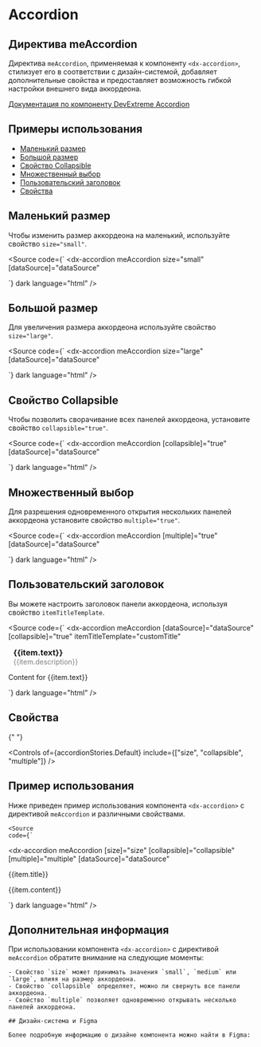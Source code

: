 
<Meta
  title="Components/Accordion(RC)"
  component={MeAccordionDirective}
  of={accordionStories}
/>

# Accordion

## Директива meAccordion

Директива `meAccordion`, применяемая к компоненту `<dx-accordion>`, стилизует его в соответствии с дизайн-системой, добавляет дополнительные свойства и предоставляет возможность гибкой настройки внешнего вида аккордеона.

[Документация по компоненту DevExtreme Accordion](https://js.devexpress.com/Documentation/ApiReference/UI_Components/dxAccordion/)

<Source of={accordionStories.Default} dark language="html" />

## Примеры использования

- [Маленький размер](#маленький-размер)
- [Большой размер](#большой-размер)
- [Свойство Collapsible](#свойство-collapsible)
- [Множественный выбор](#множественный-выбор)
- [Пользовательский заголовок](#пользовательский-заголовок)
- [Свойства](#свойства)

## Маленький размер

Чтобы изменить размер аккордеона на маленький, используйте свойство `size="small"`.

<Source
  code={`
<dx-accordion
  meAccordion
  size="small"
  [dataSource]="dataSource"
></dx-accordion>
`}
  dark
  language="html"
/>

## Большой размер

Для увеличения размера аккордеона используйте свойство `size="large"`.

<Source
  code={`
<dx-accordion
  meAccordion
  size="large"
  [dataSource]="dataSource"
></dx-accordion>
`}
  dark
  language="html"
/>

## Свойство Collapsible

Чтобы позволить сворачивание всех панелей аккордеона, установите свойство `collapsible="true"`.

<Source
  code={`
<dx-accordion
  meAccordion
  [collapsible]="true"
  [dataSource]="dataSource"
></dx-accordion>
`}
  dark
  language="html"
/>

## Множественный выбор

Для разрешения одновременного открытия нескольких панелей аккордеона установите свойство `multiple="true"`.

<Source
  code={`
<dx-accordion
  meAccordion
  [multiple]="true"
  [dataSource]="dataSource"
></dx-accordion>
`}
  dark
  language="html"
/>

## Пользовательский заголовок

Вы можете настроить заголовок панели аккордеона, используя свойство `itemTitleTemplate`.

<Source
  code={`
<dx-accordion
  meAccordion
  [dataSource]="dataSource"
  [collapsible]="true"
  itemTitleTemplate="customTitle"
>
  <div *dxTemplate="let item of 'customTitle'">
    <div style="display: flex; align-items: flex-start;">
      <i class="dx-icon-{{item.icon}}" style="margin-right: 10px; font-size: 18px; color: #000;"></i>
      <div>
        <div style="font-weight: bold; font-size: 16px;">{{item.text}}</div>
        <div style="font-weight: inherit; color: gray; font-size: 14px;">{{item.description}}</div>
      </div>
    </div>
  </div>
  <div *dxTemplate="let item of 'item'">
    <p>Content for {{item.text}}</p>
  </div>
</dx-accordion>
`}
  dark
  language="html"
/>

## Свойства

{" "}

<Controls
  of={accordionStories.Default}
  include={["size", "collapsible", "multiple"]}
/>

## Пример использования

Ниже приведен пример использования компонента `<dx-accordion>` с директивой `meAccordion` и различными свойствами.

    <Source
    code={`

<dx-accordion
meAccordion
[size]="size"
[collapsible]="collapsible"
[multiple]="multiple"
[dataSource]="dataSource"

>

  <div *dxTemplate="let item of 'title'">
    <span>{{item.title}}</span>
  </div>
  <div *dxTemplate="let item of 'item'">
    <p>{{item.content}}</p>
  </div>
</dx-accordion>
`}
  dark
  language="html"
/>

## Дополнительная информация

При использовании компонента `<dx-accordion>` с директивой `meAccordion` обратите внимание на следующие моменты:

    - Свойство `size` может принимать значения `small`, `medium` или `large`, влияя на размер аккордеона.
    - Свойство `collapsible` определяет, можно ли свернуть все панели аккордеона.
    - Свойство `multiple` позволяет одновременно открывать несколько панелей аккордеона.

    ## Дизайн-система и Figma

    Более подробную информацию о дизайне компонента можно найти в Figma:
